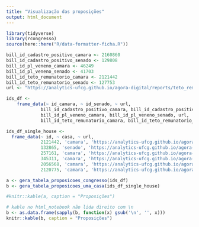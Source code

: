 ```yaml
---
title: "Visualização das proposições"
output: html_document
---
```



```r
library(tidyverse)
library(rcongresso)
source(here::here("R/data-formatter-ficha.R"))
```

```r
bill_id_cadastro_positivo_camara <- 2160860
bill_id_cadastro_positivo_senado <- 129808
bill_id_pl_veneno_camara <- 46249
bill_id_pl_veneno_senado <- 41703
bill_id_teto_remunatorio_camara <- 2121442
bill_id_teto_remunatorio_senado <- 127753
url <- "https://analytics-ufcg.github.io/agora-digital/reports/teto_remuneratorio-camara.html"

ids_df <-
    frame_data(~ id_camara, ~ id_senado, ~ url,
             bill_id_cadastro_positivo_camara, bill_id_cadastro_positivo_senado, url,
             bill_id_pl_veneno_camara, bill_id_pl_veneno_senado, url,
             bill_id_teto_remunatorio_camara, bill_id_teto_remunatorio_senado, url)

ids_df_single_house <-
  frame_data(~ id, ~ casa, ~ url,
             2121442, 'camara', 'https://analytics-ufcg.github.io/agora-digital/reports/report_2121442_camara.html',
             132865, 'senado', 'https://analytics-ufcg.github.io/agora-digital/reports/report_132865_senado.html',
             257161, 'camara', 'https://analytics-ufcg.github.io/agora-digital/reports/report_257161_camara.html',
             345311, 'camara', 'https://analytics-ufcg.github.io/agora-digital/reports/report_345311_camara.html',
             2056568, 'camara', 'https://analytics-ufcg.github.io/agora-digital/reports/report_2056568_camara.html',
             2120775, 'camara', 'https://analytics-ufcg.github.io/agora-digital/reports/report_2120775_camara.html')

a <- gera_tabela_proposicoes_congresso(ids_df)
b <- gera_tabela_proposicoes_uma_casa(ids_df_single_house)
```

```r
#knitr::kable(a, caption = "Proposições")

# kable no html_notebook não lida direito com \n
b <- as.data.frame(sapply(b, function(x) gsub('\n', '', x)))
knitr::kable(b, caption = "Proposições")
```
